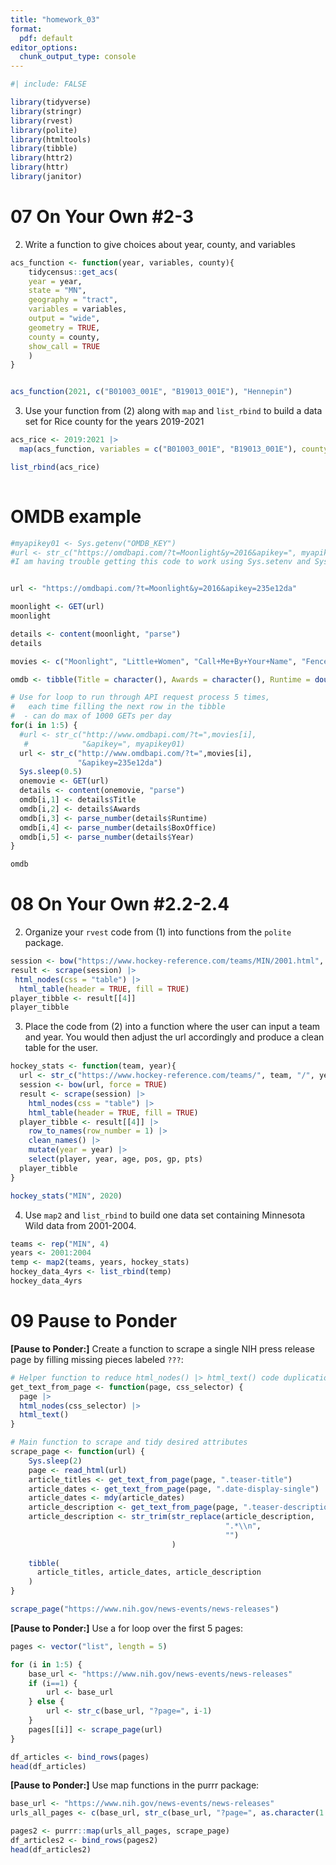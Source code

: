 ```yaml
---
title: "homework_03"
format:
  pdf: default
editor_options: 
  chunk_output_type: console
---
```


```r
#| include: FALSE

library(tidyverse)
library(stringr)
library(rvest)
library(polite)
library(htmltools)
library(tibble)
library(httr2)
library(httr)
library(janitor)
```

# 07 On Your Own #2-3

2.  Write a function to give choices about year, county, and variables

```r
acs_function <- function(year, variables, county){
    tidycensus::get_acs(
    year = year,
    state = "MN",
    geography = "tract",
    variables = variables,
    output = "wide",
    geometry = TRUE,
    county = county, 
    show_call = TRUE
    )
}


acs_function(2021, c("B01003_001E", "B19013_001E"), "Hennepin")
```

3.  Use your function from (2) along with `map` and `list_rbind` to build a data set for Rice county for the years 2019-2021

```r

acs_rice <- 2019:2021 |>
  map(acs_function, variables = c("B01003_001E", "B19013_001E"), county = "Rice")

list_rbind(acs_rice)
  
```

# OMDB example

```r
#myapikey01 <- Sys.getenv("OMDB_KEY")
#url <- str_c("https://omdbapi.com/?t=Moonlight&y=2016&apikey=", myapikey01)
#I am having trouble getting this code to work using Sys.setenv and Sys.getenv through the Renviron, so I hardcoded my key into the url. 


url <- "https://omdbapi.com/?t=Moonlight&y=2016&apikey=235e12da"

moonlight <- GET(url)
moonlight

details <- content(moonlight, "parse")   
details
```


```r
movies <- c("Moonlight", "Little+Women", "Call+Me+By+Your+Name", "Fences", "In+The+Heights")

omdb <- tibble(Title = character(), Awards = character(), Runtime = double(), BoxOffice = double(), Year = double())

# Use for loop to run through API request process 5 times,
#   each time filling the next row in the tibble
#  - can do max of 1000 GETs per day
for(i in 1:5) {
  #url <- str_c("http://www.omdbapi.com/?t=",movies[i],
   #            "&apikey=", myapikey01)
  url <- str_c("http://www.omdbapi.com/?t=",movies[i],
               "&apikey=235e12da")
  Sys.sleep(0.5)
  onemovie <- GET(url)
  details <- content(onemovie, "parse")
  omdb[i,1] <- details$Title
  omdb[i,2] <- details$Awards
  omdb[i,3] <- parse_number(details$Runtime)
  omdb[i,4] <- parse_number(details$BoxOffice)
  omdb[i,5] <- parse_number(details$Year)
}

omdb

```

# 08 On Your Own #2.2-2.4

2) Organize your `rvest` code from (1) into functions from the `polite` package.

```r
session <- bow("https://www.hockey-reference.com/teams/MIN/2001.html", force = TRUE)
result <- scrape(session) |>
 html_nodes(css = "table") |> 
  html_table(header = TRUE, fill = TRUE)
player_tibble <- result[[4]]
player_tibble
```


3) Place the code from (2) into a function where the user can input a team and year.  You would then adjust the url accordingly and produce a clean table for the user.

```r
hockey_stats <- function(team, year){
  url <- str_c("https://www.hockey-reference.com/teams/", team, "/", year, ".html")
  session <- bow(url, force = TRUE)
  result <- scrape(session) |>
    html_nodes(css = "table") |> 
    html_table(header = TRUE, fill = TRUE)
  player_tibble <- result[[4]] |>
    row_to_names(row_number = 1) |>
    clean_names() |>
    mutate(year = year) |>
    select(player, year, age, pos, gp, pts)
  player_tibble
}

hockey_stats("MIN", 2020)
```


4) Use `map2` and `list_rbind` to build one data set containing Minnesota Wild data from 2001-2004.

```r
teams <- rep("MIN", 4)
years <- 2001:2004
temp <- map2(teams, years, hockey_stats)
hockey_data_4yrs <- list_rbind(temp)
hockey_data_4yrs
```

# 09 Pause to Ponder

**[Pause to Ponder:]** Create a function to scrape a single NIH press release page by filling missing pieces labeled `???`:

```r

# Helper function to reduce html_nodes() |> html_text() code duplication
get_text_from_page <- function(page, css_selector) {
  page |>
  html_nodes(css_selector) |>
  html_text()
}

# Main function to scrape and tidy desired attributes
scrape_page <- function(url) {
    Sys.sleep(2)
    page <- read_html(url)
    article_titles <- get_text_from_page(page, ".teaser-title")
    article_dates <- get_text_from_page(page, ".date-display-single")
    article_dates <- mdy(article_dates)
    article_description <- get_text_from_page(page, ".teaser-description")
    article_description <- str_trim(str_replace(article_description, 
                                                ".*\\n", 
                                                "")
                                    )
    
    tibble(
      article_titles, article_dates, article_description
    )
}

scrape_page("https://www.nih.gov/news-events/news-releases")
```


**[Pause to Ponder:]** Use a for loop over the first 5 pages:

```r

pages <- vector("list", length = 5)

for (i in 1:5) {
    base_url <- "https://www.nih.gov/news-events/news-releases"
    if (i==1) {
        url <- base_url
    } else {
        url <- str_c(base_url, "?page=", i-1)
    }
    pages[[i]] <- scrape_page(url)
}

df_articles <- bind_rows(pages)
head(df_articles)
```


**[Pause to Ponder:]** Use map functions in the purrr package:

```r
base_url <- "https://www.nih.gov/news-events/news-releases"
urls_all_pages <- c(base_url, str_c(base_url, "?page=", as.character(1:4)))

pages2 <- purrr::map(urls_all_pages, scrape_page)
df_articles2 <- bind_rows(pages2)
head(df_articles2)
```


